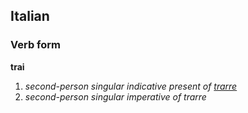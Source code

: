==Italian==
===Verb form===
'''trai'''

# ''second-person singular indicative present of [[trarre]]''
# ''second-person singular imperative of trarre''
